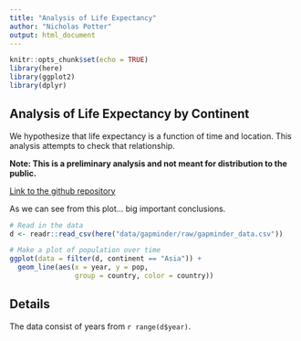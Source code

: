 ```yaml
---
title: "Analysis of Life Expectancy"
author: "Nicholas Potter"
output: html_document
---
```


```r
knitr::opts_chunk$set(echo = TRUE)
library(here)
library(ggplot2)
library(dplyr)
```

## Analysis of Life Expectancy by Continent

We hypothesize that life expectancy is a function of time and location. This analysis attempts to check that relationship.

**Note: This is a preliminary analysis and not meant for distribution to the public.**

[Link to the github repository](https://github.com/potterzot/2019-04-02-carpentries-mmc)

As we can see from this plot... big important conclusions.

```r

# Read in the data
d <- readr::read_csv(here("data/gapminder/raw/gapminder_data.csv"))

# Make a plot of population over time
ggplot(data = filter(d, continent == "Asia")) + 
  geom_line(aes(x = year, y = pop, 
                group = country, color = country))
```



## Details

The data consist of years from `r range(d$year)`.

